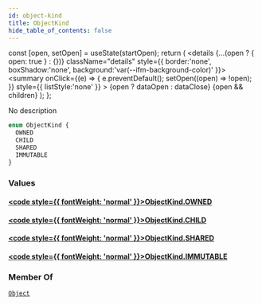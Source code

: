 ```yaml
---
id: object-kind
title: ObjectKind
hide_table_of_contents: false
---
```









  const [open, setOpen] = useState(startOpen);
  return (
    <details {...(open ? { open: true } : {})} className="details" style={{ border:'none', boxShadow:'none', background:'var(--ifm-background-color)' }}>
      <summary
        onClick={(e) => {
          e.preventDefault();
          setOpen((open) => !open);
        }}
        style={{ listStyle:'none' }}
      >
      {open ? dataOpen : dataClose}
      </summary>
      {open && children}
    </details>
  );
};








No description


```graphql
enum ObjectKind {
  OWNED
  CHILD
  SHARED
  IMMUTABLE
}
```




### Values

#### [<code style={{ fontWeight: 'normal' }}>ObjectKind.<b>OWNED</b></code>](#)  
> 
> 
> 
> 

#### [<code style={{ fontWeight: 'normal' }}>ObjectKind.<b>CHILD</b></code>](#)  
> 
> 
> 
> 

#### [<code style={{ fontWeight: 'normal' }}>ObjectKind.<b>SHARED</b></code>](#)  
> 
> 
> 
> 

#### [<code style={{ fontWeight: 'normal' }}>ObjectKind.<b>IMMUTABLE</b></code>](#)  
> 
> 
> 
> 



### Member Of

[`Object`](/references/sui-api/graphql/reference/objects/object)  <Badge class="badge badge--secondary" text="object"/>

